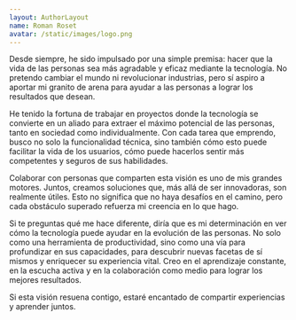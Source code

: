 ```yaml
---
layout: AuthorLayout
name: Roman Roset
avatar: /static/images/logo.png
---
```


Desde siempre, he sido impulsado por una simple premisa: hacer que la vida de las personas sea más agradable y eficaz mediante la tecnología. No pretendo cambiar el mundo ni revolucionar industrias, pero sí aspiro a aportar mi granito de arena para ayudar a las personas a lograr los resultados que desean.

He tenido la fortuna de trabajar en proyectos donde la tecnología se convierte en un aliado para extraer el máximo potencial de las personas, tanto en sociedad como individualmente. Con cada tarea que emprendo, busco no solo la funcionalidad técnica, sino también cómo esto puede facilitar la vida de los usuarios, cómo puede hacerlos sentir más competentes y seguros de sus habilidades.

Colaborar con personas que comparten esta visión es uno de mis grandes motores. Juntos, creamos soluciones que, más allá de ser innovadoras, son realmente útiles. Esto no significa que no haya desafíos en el camino, pero cada obstáculo superado refuerza mi creencia en lo que hago.

Si te preguntas qué me hace diferente, diría que es mi determinación en ver cómo la tecnología puede ayudar en la evolución de las personas. No solo como una herramienta de productividad, sino como una vía para profundizar en sus capacidades, para descubrir nuevas facetas de sí mismos y enriquecer su experiencia vital. Creo en el aprendizaje constante, en la escucha activa y en la colaboración como medio para lograr los mejores resultados.

Si esta visión resuena contigo, estaré encantado de compartir experiencias y aprender juntos.
